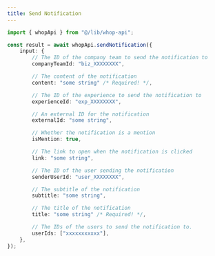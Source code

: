 ```yaml
---
title: Send Notification
---
```


```typescript
import { whopApi } from "@/lib/whop-api";

const result = await whopApi.sendNotification({
	input: {
		// The ID of the company team to send the notification to
		companyTeamId: "biz_XXXXXXXX",

		// The content of the notification
		content: "some string" /* Required! */,

		// The ID of the experience to send the notification to
		experienceId: "exp_XXXXXXXX",

		// An external ID for the notification
		externalId: "some string",

		// Whether the notification is a mention
		isMention: true,

		// The link to open when the notification is clicked
		link: "some string",

		// The ID of the user sending the notification
		senderUserId: "user_XXXXXXXX",

		// The subtitle of the notification
		subtitle: "some string",

		// The title of the notification
		title: "some string" /* Required! */,

		// The IDs of the users to send the notification to.
		userIds: ["xxxxxxxxxxx"],
	},
});

```
